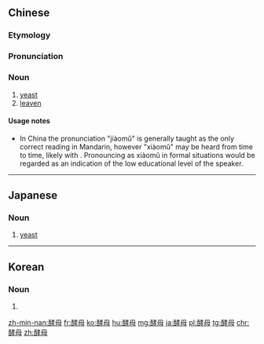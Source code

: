 ==Chinese==
{{zh-forms}}
{{wikipedia|lang=zh}}

===Etymology===
{{rfe|lang=zh}}

===Pronunciation===
{{zh-pron
|m=酵mǔ
|c=gaau3 mou5
|mn=kàⁿ-bó
|cat=n
}}

===Noun===
{{zh-noun}}

# [[yeast]]
# [[leaven]]

====Usage notes====
* In China the pronunciation "jiàomǔ" is generally taught as the only correct reading in Mandarin, however "xiàomǔ" may be heard from time to time, likely {{w|Youbian dubian|by analogy}} with {{zh-l|孝}}. Pronouncing as xiàomǔ in formal situations would be regarded as an indication of the low educational level of the speaker.

----

==Japanese==
{{ja-kanjitab|こう|ぼ|yomi=on}}

===Noun===
{{ja-noun|こうぼ}}

# [[yeast]]

----

==Korean==
{{ko-hanjatab}}

===Noun===
{{ko-noun|hj|hangeul=효모}}

# {{hanja form of|효모|[[yeast]]}}

[[zh-min-nan:酵母]]
[[fr:酵母]]
[[ko:酵母]]
[[hu:酵母]]
[[mg:酵母]]
[[ja:酵母]]
[[pl:酵母]]
[[tg:酵母]]
[[chr:酵母]]
[[zh:酵母]]